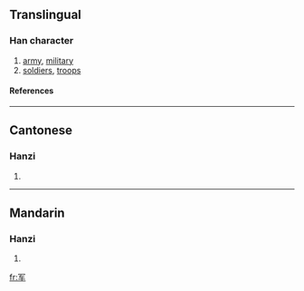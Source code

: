 {{see|軍}}

==Translingual==
===Han character===
{{Han char|rn=14|rad=冖|as=04|sn=6|four=|canj=月大手 (BKQ)}}
# [[army]], [[military]]
# [[soldiers]], [[troops]]
====References====
{{Han ref|kx=0130.191|hdz=10303.070|uh=519B|ud=20891}}
----
==Cantonese==
===Hanzi===
{{yue-hanzi|jyut=|y=gwan1}}
# {{defn|Cantonese}}
----
==Mandarin==
===Hanzi===
{{cmn-hanzi|tra=軍|pin=[[jūn]] (jun1)|wg=chün<sup>1</sup>}}
# {{defn|Mandarin}}




[[fr:军]]